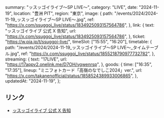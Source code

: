   summary: "ッスッゴイライブ〜SP LIVE〜",
  category: "LIVE",
  date: "2024-11-19",
  location: "豊洲 PIT",
  region: "東京",
  image: {
    path: "/events/2024/2024-11-19_ッスッゴイライブ〜SP LIVE〜.jpg",
    ref: "https://x.com/ssuggoi_live/status/1834925093157564786",
  },
  link: {
    text: "ッスッゴイライブ 公式 X 告知",
    url: "https://x.com/ssuggoi_live/status/1834925093157564786",
  },
  ticket: "https://w.pia.jp/t/ssuggoi-live/",
  timeSlot: ["15:55", "16:20"],
  timetable: {
    path: "/events/2024/2024-11-19_ッスッゴイライブ〜SP LIVE〜_タイムテーブル.jpg",
    ref: "https://x.com/ssuggoi_live/status/1855218790977732782",
  },
  streaming: {
    text: "17LIVE",
    url: "https://17appv2.onelink.me/D7OH/vgwenrsp",
  },
  goods: {
    time: ["16:35", "17:35"],
    lineup: "ミニフォトカード「高嶺のなでしこ2024」ver.",
    url: "https://x.com/takanenofficial/status/1858524389933006865",
  },
  updatedAt: "2024-11-19",
};

## リンク

- [ッスッゴイライブ 公式 X 告知](https://x.com/ssuggoi_live/status/1834925093157564786)
